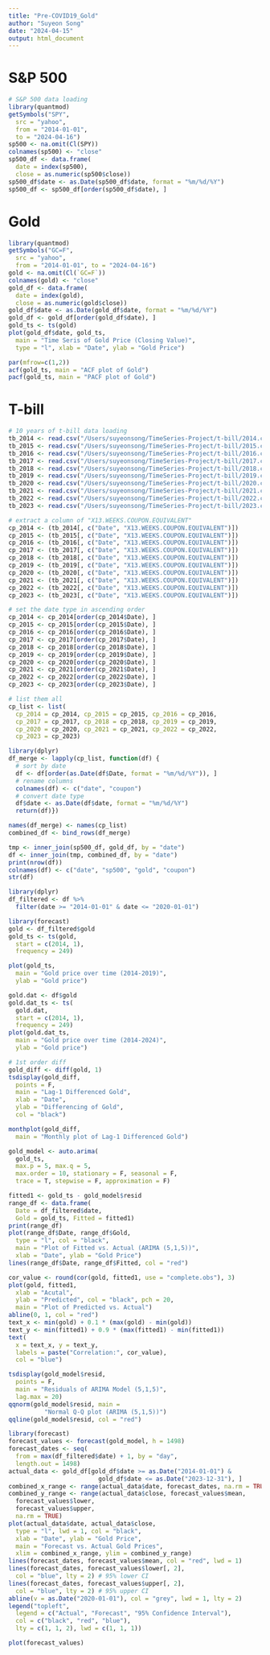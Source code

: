 ```yaml
---
title: "Pre-COVID19_Gold"
author: "Suyeon Song"
date: "2024-04-15"
output: html_document
---
```


# S&P 500

```r
# S&P 500 data loading
library(quantmod)
getSymbols("SPY",
  src = "yahoo",
  from = "2014-01-01",
  to = "2024-04-16")
sp500 <- na.omit(Cl(SPY))
colnames(sp500) <- "close"
sp500_df <- data.frame(
  date = index(sp500),
  close = as.numeric(sp500$close))
sp500_df$date <- as.Date(sp500_df$date, format = "%m/%d/%Y")
sp500_df <- sp500_df[order(sp500_df$date), ]

```

# Gold 

```r
library(quantmod)
getSymbols("GC=F",
  src = "yahoo",
  from = "2014-01-01", to = "2024-04-16")
gold <- na.omit(Cl(`GC=F`))
colnames(gold) <- "close"
gold_df <- data.frame(
  date = index(gold),
  close = as.numeric(gold$close))
gold_df$date <- as.Date(gold_df$date, format = "%m/%d/%Y")
gold_df <- gold_df[order(gold_df$date), ]
gold_ts <- ts(gold)
plot(gold_df$date, gold_ts,
  main = "Time Seris of Gold Price (Closing Value)",
  type = "l", xlab = "Date", ylab = "Gold Price")
```

```r
par(mfrow=c(1,2))
acf(gold_ts, main = "ACF plot of Gold")
pacf(gold_ts, main = "PACF plot of Gold")
```

# T-bill

```r
# 10 years of t-bill data loading
tb_2014 <- read.csv("/Users/suyeonsong/TimeSeries-Project/t-bill/2014.csv")
tb_2015 <- read.csv("/Users/suyeonsong/TimeSeries-Project/t-bill/2015.csv")
tb_2016 <- read.csv("/Users/suyeonsong/TimeSeries-Project/t-bill/2016.csv")
tb_2017 <- read.csv("/Users/suyeonsong/TimeSeries-Project/t-bill/2017.csv")
tb_2018 <- read.csv("/Users/suyeonsong/TimeSeries-Project/t-bill/2018.csv")
tb_2019 <- read.csv("/Users/suyeonsong/TimeSeries-Project/t-bill/2019.csv")
tb_2020 <- read.csv("/Users/suyeonsong/TimeSeries-Project/t-bill/2020.csv")
tb_2021 <- read.csv("/Users/suyeonsong/TimeSeries-Project/t-bill/2021.csv")
tb_2022 <- read.csv("/Users/suyeonsong/TimeSeries-Project/t-bill/2022.csv")
tb_2023 <- read.csv("/Users/suyeonsong/TimeSeries-Project/t-bill/2023.csv")
```

```r
# extract a column of "X13.WEEKS.COUPON.EQUIVALENT"
cp_2014 <- (tb_2014[, c("Date", "X13.WEEKS.COUPON.EQUIVALENT")])
cp_2015 <- (tb_2015[, c("Date", "X13.WEEKS.COUPON.EQUIVALENT")])
cp_2016 <- (tb_2016[, c("Date", "X13.WEEKS.COUPON.EQUIVALENT")])
cp_2017 <- (tb_2017[, c("Date", "X13.WEEKS.COUPON.EQUIVALENT")])
cp_2018 <- (tb_2018[, c("Date", "X13.WEEKS.COUPON.EQUIVALENT")])
cp_2019 <- (tb_2019[, c("Date", "X13.WEEKS.COUPON.EQUIVALENT")])
cp_2020 <- (tb_2020[, c("Date", "X13.WEEKS.COUPON.EQUIVALENT")])
cp_2021 <- (tb_2021[, c("Date", "X13.WEEKS.COUPON.EQUIVALENT")])
cp_2022 <- (tb_2022[, c("Date", "X13.WEEKS.COUPON.EQUIVALENT")])
cp_2023 <- (tb_2023[, c("Date", "X13.WEEKS.COUPON.EQUIVALENT")])
```

```r
# set the date type in ascending order
cp_2014 <- cp_2014[order(cp_2014$Date), ]
cp_2015 <- cp_2015[order(cp_2015$Date), ]
cp_2016 <- cp_2016[order(cp_2016$Date), ]
cp_2017 <- cp_2017[order(cp_2017$Date), ]
cp_2018 <- cp_2018[order(cp_2018$Date), ]
cp_2019 <- cp_2019[order(cp_2019$Date), ]
cp_2020 <- cp_2020[order(cp_2020$Date), ]
cp_2021 <- cp_2021[order(cp_2021$Date), ]
cp_2022 <- cp_2022[order(cp_2022$Date), ]
cp_2023 <- cp_2023[order(cp_2023$Date), ]
```

```r
# list them all
cp_list <- list(
  cp_2014 = cp_2014, cp_2015 = cp_2015, cp_2016 = cp_2016,
  cp_2017 = cp_2017, cp_2018 = cp_2018, cp_2019 = cp_2019,
  cp_2020 = cp_2020, cp_2021 = cp_2021, cp_2022 = cp_2022,
  cp_2023 = cp_2023)
```

```r
library(dplyr)
df_merge <- lapply(cp_list, function(df) {
  # sort by date
  df <- df[order(as.Date(df$Date, format = "%m/%d/%Y")), ]
  # rename columns
  colnames(df) <- c("date", "coupon")
  # convert date type
  df$date <- as.Date(df$date, format = "%m/%d/%Y")
  return(df)})

names(df_merge) <- names(cp_list)
combined_df <- bind_rows(df_merge)
```

```r
tmp <- inner_join(sp500_df, gold_df, by = "date")
df <- inner_join(tmp, combined_df, by = "date")
print(nrow(df))
colnames(df) <- c("date", "sp500", "gold", "coupon")
str(df)
```
```r
library(dplyr)
df_filtered <- df %>%
  filter(date >= "2014-01-01" & date <= "2020-01-01")
```

```r
library(forecast)
gold <- df_filtered$gold
gold_ts <- ts(gold,
  start = c(2014, 1),
  frequency = 249)

plot(gold_ts,
  main = "Gold price over time (2014-2019)",
  ylab = "Gold price")

gold.dat <- df$gold
gold.dat_ts <- ts(
  gold.dat,
  start = c(2014, 1),
  frequency = 249)
plot(gold.dat_ts,
  main = "Gold price over time (2014-2024)",
  ylab = "Gold price")
```
```r
# 1st order diff
gold_diff <- diff(gold, 1)
tsdisplay(gold_diff,
  points = F,
  main = "Lag-1 Differenced Gold",
  xlab = "Date",
  ylab = "Differencing of Gold",
  col = "black")

monthplot(gold_diff,
  main = "Monthly plot of Lag-1 Differenced Gold")
```

```r
gold_model <- auto.arima(
  gold_ts,
  max.p = 5, max.q = 5,
  max.order = 10, stationary = F, seasonal = F,
  trace = T, stepwise = F, approximation = F)
```


```r
fitted1 <- gold_ts - gold_model$resid
range_df <- data.frame(
  Date = df_filtered$date,
  Gold = gold_ts, Fitted = fitted1)
print(range_df)
plot(range_df$Date, range_df$Gold,
  type = "l", col = "black",
  main = "Plot of Fitted vs. Actual (ARIMA (5,1,5))",
  xlab = "Date", ylab = "Gold Price")
lines(range_df$Date, range_df$Fitted, col = "red")

cor_value <- round(cor(gold, fitted1, use = "complete.obs"), 3)
plot(gold, fitted1,
  xlab = "Acutal",
  ylab = "Predicted", col = "black", pch = 20,
  main = "Plot of Predicted vs. Actual")
abline(0, 1, col = "red")
text_x <- min(gold) + 0.1 * (max(gold) - min(gold))
text_y <- min(fitted1) + 0.9 * (max(fitted1) - min(fitted1))
text(
  x = text_x, y = text_y,
  labels = paste("Correlation:", cor_value),
  col = "blue")


```


```r
tsdisplay(gold_model$resid,
  points = F,
  main = "Residuals of ARIMA Model (5,1,5)",
  lag.max = 20)
qqnorm(gold_model$resid, main = 
          "Normal Q-Q plot (ARIMA (5,1,5))")
qqline(gold_model$resid, col = "red")
```

```r
library(forecast)
forecast_values <- forecast(gold_model, h = 1498)
forecast_dates <- seq(
  from = max(df_filtered$date) + 1, by = "day",
  length.out = 1498)
actual_data <- gold_df[gold_df$date >= as.Date("2014-01-01") & 
                         gold_df$date <= as.Date("2023-12-31"), ]
combined_x_range <- range(actual_data$date, forecast_dates, na.rm = TRUE)
combined_y_range <- range(actual_data$close, forecast_values$mean,
  forecast_values$lower,
  forecast_values$upper,
  na.rm = TRUE)
plot(actual_data$date, actual_data$close,
  type = "l", lwd = 1, col = "black",
  xlab = "Date", ylab = "Gold Price", 
  main = "Forecast vs. Actual Gold Prices",
  xlim = combined_x_range, ylim = combined_y_range)
lines(forecast_dates, forecast_values$mean, col = "red", lwd = 1)
lines(forecast_dates, forecast_values$lower[, 2],
  col = "blue", lty = 2) # 95% lower CI
lines(forecast_dates, forecast_values$upper[, 2],
  col = "blue", lty = 2) # 95% upper CI
abline(v = as.Date("2020-01-01"), col = "grey", lwd = 1, lty = 2)
legend("topleft",
  legend = c("Actual", "Forecast", "95% Confidence Interval"),
  col = c("black", "red", "blue"),
  lty = c(1, 1, 2), lwd = c(1, 1, 1))

plot(forecast_values)
```
